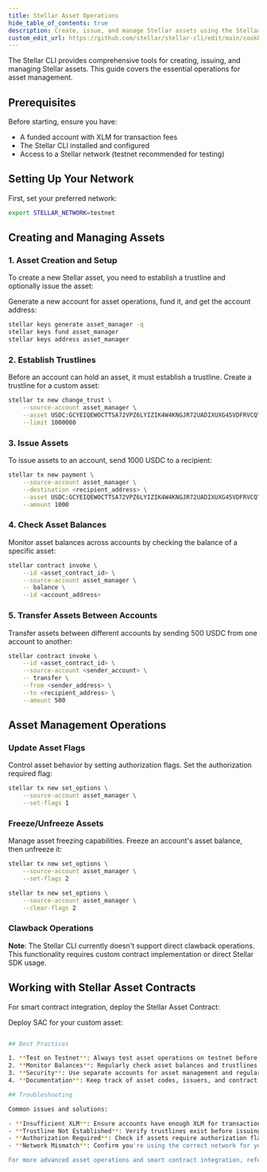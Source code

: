 ```yaml
---
title: Stellar Asset Operations
hide_table_of_contents: true
description: Create, issue, and manage Stellar assets using the Stellar CLI
custom_edit_url: https://github.com/stellar/stellar-cli/edit/main/cookbook/stellar-asset-operations.mdx
---
```


The Stellar CLI provides comprehensive tools for creating, issuing, and managing Stellar assets. This guide covers the essential operations for asset management.

## Prerequisites

Before starting, ensure you have:
- A funded account with XLM for transaction fees
- The Stellar CLI installed and configured
- Access to a Stellar network (testnet recommended for testing)

## Setting Up Your Network

First, set your preferred network:

```bash
export STELLAR_NETWORK=testnet
```

## Creating and Managing Assets

### 1. Asset Creation and Setup

To create a new Stellar asset, you need to establish a trustline and optionally issue the asset:

Generate a new account for asset operations, fund it, and get the account address:

```bash
stellar keys generate asset_manager -q
stellar keys fund asset_manager
stellar keys address asset_manager
```

### 2. Establish Trustlines

Before an account can hold an asset, it must establish a trustline. Create a trustline for a custom asset:

```bash
stellar tx new change_trust \
    --source-account asset_manager \
    --asset USDC:GCYEIQEWOCTTSA72VPZ6LYIZIK4W4KNGJR72UADIXUXG45VDFRVCQTYE \
    --limit 1000000
```

### 3. Issue Assets

To issue assets to an account, send 1000 USDC to a recipient:

```bash
stellar tx new payment \
    --source-account asset_manager \
    --destination <recipient_address> \
    --asset USDC:GCYEIQEWOCTTSA72VPZ6LYIZIK4W4KNGJR72UADIXUXG45VDFRVCQTYE \
    --amount 1000
```

### 4. Check Asset Balances

Monitor asset balances across accounts by checking the balance of a specific asset:

```bash
stellar contract invoke \
    --id <asset_contract_id> \
    --source-account asset_manager \
    -- balance \
    --id <account_address>
```

### 5. Transfer Assets Between Accounts

Transfer assets between different accounts by sending 500 USDC from one account to another:

```bash
stellar contract invoke \
    --id <asset_contract_id> \
    --source-account <sender_account> \
    -- transfer \
    --from <sender_address> \
    --to <recipient_address> \
    --amount 500
```

## Asset Management Operations

### Update Asset Flags

Control asset behavior by setting authorization flags. Set the authorization required flag:

```bash
stellar tx new set_options \
    --source-account asset_manager \
    --set-flags 1
```

### Freeze/Unfreeze Assets

Manage asset freezing capabilities. Freeze an account's asset balance, then unfreeze it:

```bash
stellar tx new set_options \
    --source-account asset_manager \
    --set-flags 2

stellar tx new set_options \
    --source-account asset_manager \
    --clear-flags 2
```

### Clawback Operations

**Note**: The Stellar CLI currently doesn't support direct clawback operations. This functionality requires custom contract implementation or direct Stellar SDK usage.

## Working with Stellar Asset Contracts

For smart contract integration, deploy the Stellar Asset Contract:

Deploy SAC for your custom asset:

```bash

## Best Practices

1. **Test on Testnet**: Always test asset operations on testnet before mainnet
2. **Monitor Balances**: Regularly check asset balances and trustlines
3. **Security**: Use separate accounts for asset management and regular operations
4. **Documentation**: Keep track of asset codes, issuers, and contract addresses

## Troubleshooting

Common issues and solutions:

- **Insufficient XLM**: Ensure accounts have enough XLM for transaction fees
- **Trustline Not Established**: Verify trustlines exist before issuing assets
- **Authorization Required**: Check if assets require authorization flags
- **Network Mismatch**: Confirm you're using the correct network for your operations

For more advanced asset operations and smart contract integration, refer to the [Stellar Asset Contract documentation](../../../tokens/stellar-asset-contract.mdx), [Token Interface](../../../tokens/token-interface.mdx), and [Trustlines Management](./trustlines-management.mdx).
